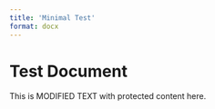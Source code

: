 ```yaml
---
title: 'Minimal Test'
format: docx
---
```


# Test Document

This is MODIFIED TEXT with [protected content]{custom-style="ProtectedParam"} here.
